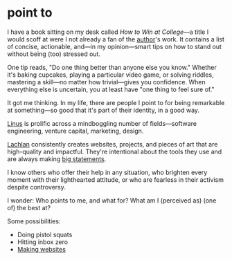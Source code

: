 
<Layout>

# point to

I have a book sitting on my desk called *How to Win at College*—a title I would scoff at were I not already a fan of the [author](https://calnewport.com)'s work. It contains a list of concise, actionable, and—in my opinion—smart tips on how to stand out without being (too) stressed out.

One tip reads, "Do one thing better than anyone else you know." Whether it's baking cupcakes, playing a particular video game, or solving riddles, mastering a skill—no matter how trivial—gives you confidence. When everything else is uncertain, you at least have "one thing to feel sure of."

It got me thinking. In my life, there are people I point to for being remarkable at something—so good that it's part of their identity, in a good way.

[Linus](https://thesephist.surge.sh) is prolific across a mindboggling number of fields—software engineering, venture capital, marketing, design.

[Lachlan](https://lachlanjc.me) consistently creates websites, projects, and pieces of art that are high-quality and impactful. They're intentional about the tools they use and are always making [big statements](https://notebook.lachlanjc.me/2019-09-24_lachlan_ultra/).

I know others who offer their help in any situation, who brighten every moment with their lighthearted attitude, or who are fearless in their activism despite controversy.

I wonder: Who points to me, and what for? What am I (perceived as) (one of) the best at?

Some possibilities:
* Doing pistol squats
* Hitting inbox zero
* [Making websites](code)

</Layout>